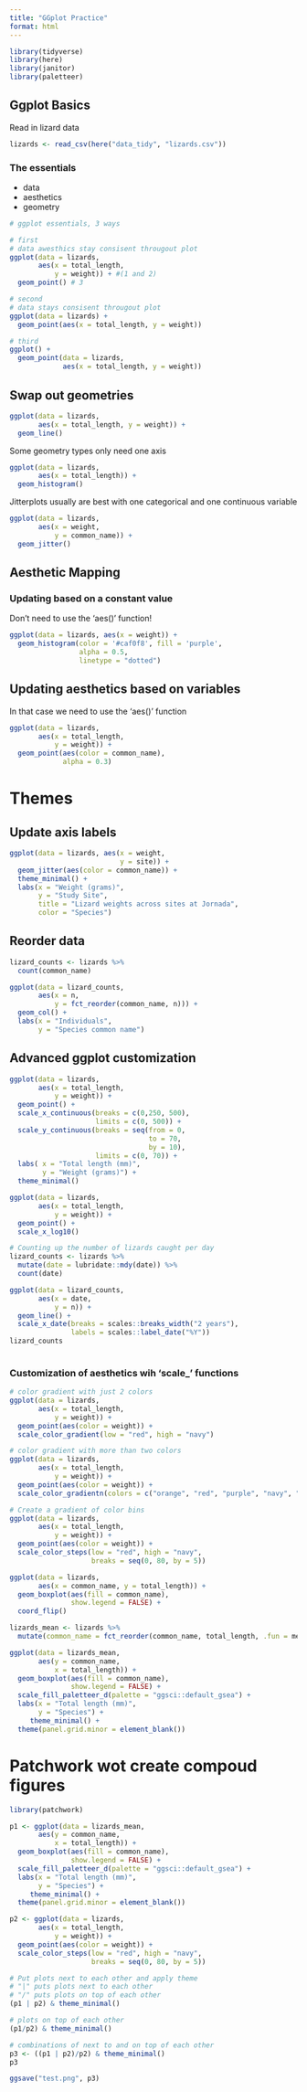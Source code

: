 ```yaml
---
title: "GGplot Practice"
format: html
---
```


```r
library(tidyverse)
library(here)
library(janitor)
library(paletteer)
```
## Ggplot Basics 

Read in lizard data 
```r
lizards <- read_csv(here("data_tidy", "lizards.csv"))
```

### The essentials 
- data 
- aesthetics
- geometry

```r
# ggplot essentials, 3 ways 

# first
# data awesthics stay consisent througout plot 
ggplot(data = lizards, 
       aes(x = total_length, 
           y = weight)) + #(1 and 2)
  geom_point() # 3 

# second 
# data stays consisent througout plot
ggplot(data = lizards) + 
  geom_point(aes(x = total_length, y = weight))

# third 
ggplot() +
  geom_point(data = lizards, 
             aes(x = total_length, y = weight))

```

## Swap out geometries
```r
ggplot(data = lizards, 
       aes(x = total_length, y = weight)) + 
  geom_line()
```

Some geometry types only need one axis
```r
ggplot(data = lizards, 
       aes(x = total_length)) + 
  geom_histogram()
```

Jitterplots usually are best with one categorical and one continuous variable 
```r
ggplot(data = lizards, 
       aes(x = weight, 
           y = common_name)) + 
  geom_jitter()
```

## Aesthetic Mapping
### Updating based on a constant value 
Don't need to use the 'aes()' function! 

```r
ggplot(data = lizards, aes(x = weight)) + 
  geom_histogram(color = '#caf0f8', fill = 'purple',
                 alpha = 0.5, 
                 linetype = "dotted")
```

## Updating aesthetics based on variables
In that case we need to use the 'aes()' function 
```r
ggplot(data = lizards, 
       aes(x = total_length, 
           y = weight)) + 
  geom_point(aes(color = common_name), 
             alpha = 0.3) 
```

# Themes 
## Update axis labels 
```r
ggplot(data = lizards, aes(x = weight, 
                           y = site)) + 
  geom_jitter(aes(color = common_name)) + 
  theme_minimal() + 
  labs(x = "Weight (grams)", 
       y = "Study Site", 
       title = "Lizard weights across sites at Jornada", 
       color = "Species")

```

## Reorder data 

```r
lizard_counts <- lizards %>% 
  count(common_name)

ggplot(data = lizard_counts, 
       aes(x = n,
           y = fct_reorder(common_name, n))) + 
  geom_col() + 
  labs(x = "Individuals", 
       y = "Species common name") 
```
## Advanced ggplot customization 

```r
ggplot(data = lizards, 
       aes(x = total_length, 
           y = weight)) + 
  geom_point() + 
  scale_x_continuous(breaks = c(0,250, 500),
                     limits = c(0, 500)) + 
  scale_y_continuous(breaks = seq(from = 0, 
                                  to = 70, 
                                  by = 10), 
                     limits = c(0, 70)) + 
  labs( x = "Total length (mm)",
        y = "Weight (grams)") + 
  theme_minimal()
```

```r
ggplot(data = lizards, 
       aes(x = total_length, 
           y = weight)) + 
  geom_point() + 
  scale_x_log10()

```
```r
# Counting up the number of lizards caught per day
lizard_counts <- lizards %>% 
  mutate(date = lubridate::mdy(date)) %>% 
  count(date)

ggplot(data = lizard_counts, 
       aes(x = date, 
           y = n)) + 
  geom_line() + 
  scale_x_date(breaks = scales::breaks_width("2 years"), 
               labels = scales::label_date("%Y"))
lizard_counts 
  
```

### Customization of aesthetics wih 'scale_' functions 
```r
# color gradient with just 2 colors
ggplot(data = lizards, 
       aes(x = total_length, 
           y = weight)) + 
  geom_point(aes(color = weight)) + 
  scale_color_gradient(low = "red", high = "navy")

# color gradient with more than two colors 
ggplot(data = lizards, 
       aes(x = total_length, 
           y = weight)) + 
  geom_point(aes(color = weight)) + 
  scale_color_gradientn(colors = c("orange", "red", "purple", "navy", "black"))

# Create a gradient of color bins
ggplot(data = lizards, 
       aes(x = total_length, 
           y = weight)) + 
  geom_point(aes(color = weight)) + 
  scale_color_steps(low = "red", high = "navy", 
                    breaks = seq(0, 80, by = 5))
```

```r
ggplot(data = lizards, 
       aes(x = common_name, y = total_length)) + 
  geom_boxplot(aes(fill = common_name), 
               show.legend = FALSE) + 
  coord_flip()
```

```r
lizards_mean <- lizards %>% 
  mutate(common_name = fct_reorder(common_name, total_length, .fun = median)) # ordering species based on total length

ggplot(data = lizards_mean, 
       aes(y = common_name, 
           x = total_length)) +
  geom_boxplot(aes(fill = common_name), 
               show.legend = FALSE) + 
  scale_fill_paletteer_d(palette = "ggsci::default_gsea") + 
  labs(x = "Total length (mm)", 
       y = "Species") + 
     theme_minimal() +
  theme(panel.grid.minor = element_blank()) 

```
# Patchwork wot create compoud figures
```r
library(patchwork)

p1 <- ggplot(data = lizards_mean, 
       aes(y = common_name, 
           x = total_length)) +
  geom_boxplot(aes(fill = common_name), 
               show.legend = FALSE) + 
  scale_fill_paletteer_d(palette = "ggsci::default_gsea") + 
  labs(x = "Total length (mm)", 
       y = "Species") + 
     theme_minimal() +
  theme(panel.grid.minor = element_blank()) 

p2 <- ggplot(data = lizards, 
       aes(x = total_length, 
           y = weight)) + 
  geom_point(aes(color = weight)) + 
  scale_color_steps(low = "red", high = "navy", 
                    breaks = seq(0, 80, by = 5))
```
```r
# Put plots next to each other and apply theme 
# "|" puts plots next to each other 
# "/" puts plots on top of each other
(p1 | p2) & theme_minimal()

# plots on top of each other 
(p1/p2) & theme_minimal()

# combinations of next to and on top of each other 
p3 <- ((p1 | p2)/p2) & theme_minimal()
p3

ggsave("test.png", p3)
```

